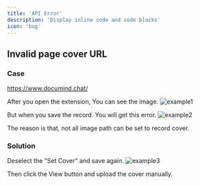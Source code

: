 ```yaml
---
title: 'API Error'
description: 'Display inline code and code blocks'
icon: 'bug'
---
```


## Invalid page cover URL

### Case

https://www.documind.chat/ 

After you open the extension, You can see the image. 
<img
  className="rounded-2xl"
  src="/images/example1.png"
  alt="example1"
/>

But when you save the record. You will get this error.
<img
  className="rounded-2xl"
  src="/images/example2.png"
  alt="example2"
/>

The reason is that, not all image path can be set to record cover.

### Solution

Deselect the "Set Cover" and save again.
<img
  className="rounded-2xl"
  src="/images/example3.png"
  alt="example3"
/>

Then click the View button and upload the cover manually.